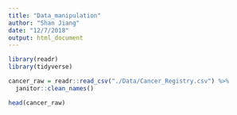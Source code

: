 ```yaml
---
title: "Data_manipulation"
author: "Shan Jiang"
date: "12/7/2018"
output: html_document
---
```

```r
library(readr)
library(tidyverse)
```

```r
cancer_raw = readr::read_csv("./Data/Cancer_Registry.csv") %>% 
  janitor::clean_names() 

head(cancer_raw)

```

